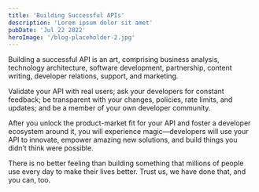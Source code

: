 ```yaml
---
title: 'Building Successful APIs'
description: 'Lorem ipsum dolor sit amet'
pubDate: 'Jul 22 2022'
heroImage: '/blog-placeholder-2.jpg'
---
```


Building a successful API is an art, comprising business analysis, technology architecture, software development, partnership, content writing, developer relations, support, and marketing.

Validate your API with real users; ask your developers for constant feedback; be transparent with your changes, policies, rate limits, and updates; and be a member of your own developer community.

After you unlock the product-market fit for your API and foster a developer ecosystem around it, you will experience magic—developers will use your API to innovate, empower amazing new solutions, and build things you didn’t think were possible.

There is no better feeling than building something that millions of people use every day to make their lives better. Trust us, we have done that, and you can, too.